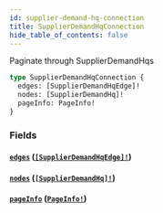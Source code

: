 ```yaml
---
id: supplier-demand-hq-connection
title: SupplierDemandHqConnection
hide_table_of_contents: false
---
```



Paginate through SupplierDemandHqs

```graphql
type SupplierDemandHqConnection {
  edges: [SupplierDemandHqEdge]!
  nodes: [SupplierDemandHq]!
  pageInfo: PageInfo!
}
```


### Fields

#### [`edges`](#) ([`[SupplierDemandHqEdge]!`](/developers/supplier-apis/supply-api/graphql/reference/objects/supplier-demand-hq-edge))




#### [`nodes`](#) ([`[SupplierDemandHq]!`](/developers/supplier-apis/supply-api/graphql/reference/objects/supplier-demand-hq))




#### [`pageInfo`](#) ([`PageInfo!`](/developers/supplier-apis/supply-api/graphql/reference/objects/page-info))







